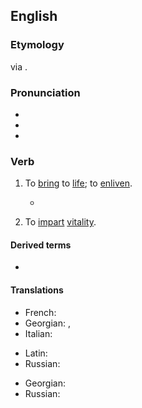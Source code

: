 ==English==

===Etymology===
{{etyl|LL.|en}} {{m|la|vivificō}} via {{etyl|fro|en}} {{m|fro|vivifier}}.

===Pronunciation===
* {{IPA|en|/ˈvɪvɪfʌɪ/}}
* {{audio|en|LL-Q1860 (eng)-Vealhurl-vivify.wav|Audio (UK)}}
* {{hyphenation|en|viv|ify}}

===Verb===
{{en-verb}}

# {{lb|en|transitive}} To [[bring]] to [[life]]; to [[enliven]].
#* {{RQ:Hawthorne Marble Faun|volume=II|chapter=A Walk on the Campagna|page=237|passage=[T]he sculptor lifted it [a round block of stone], turned it hither and thither in his hands, brushed off the clinging soil, and finally placed it on the slender neck of the newly discovered statue. The effect was magical. It immediately lighted up and '''vivified''' the whole figure, endowing it with personality, soul, and intelligence.}}
# {{lb|en|transitive}} To [[impart]] [[vitality]].

====Derived terms====
* {{l|en|autovivify}}

====Translations====
{{trans-top|to bring to life}}
* French: {{t+|fr|vivifier}}
* Georgian: {{t|ka|გაცოცხლება}}, {{t|ka|გამოცოცხლება}}
* Italian: {{t+|it|vivificare}}
{{trans-mid}}
* Latin: {{t|la|vivifico}}
* Russian: {{t+|ru|оживи́ть}}
{{trans-bottom}}

{{trans-top|to impart vitality}}
* Georgian: {{t|ka|სულის ჩადგმა}}
* Russian: {{t|ru|вдохну́ть жизнь}}
{{trans-mid}}
{{trans-bottom}}